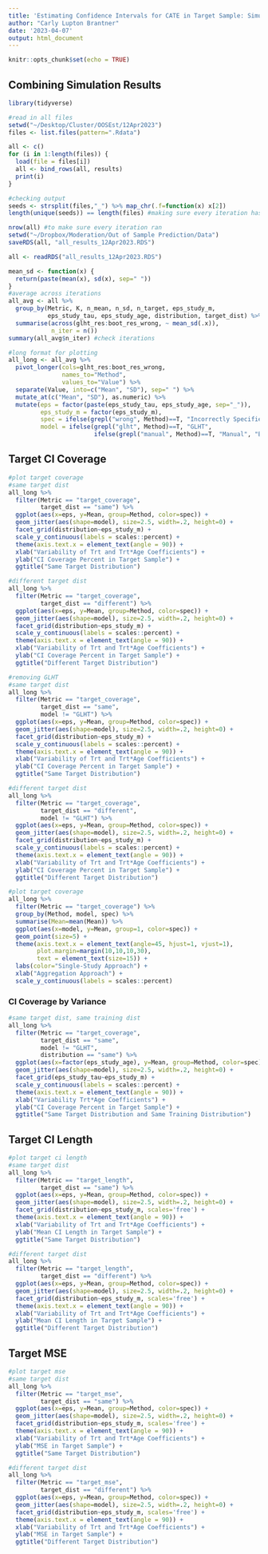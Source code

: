 ```yaml
---
title: 'Estimating Confidence Intervals for CATE in Target Sample: Simulation Results'
author: "Carly Lupton Brantner"
date: '2023-04-07'
output: html_document
---
```


```r
knitr::opts_chunk$set(echo = TRUE)
```

## Combining Simulation Results

```r
library(tidyverse)
```

```r
#read in all files
setwd("~/Desktop/Cluster/OOSEst/12Apr2023")
files <- list.files(pattern=".Rdata")

all <- c()
for (i in 1:length(files)) {
  load(file = files[i])
  all <- bind_rows(all, results)
  print(i)
}

#checking output
seeds <- strsplit(files,"_") %>% map_chr(.f=function(x) x[2])
length(unique(seeds)) == length(files) #making sure every iteration has a unique seed

nrow(all) #to make sure every iteration ran
setwd("~/Dropbox/Moderation/Out of Sample Prediction/Data")
saveRDS(all, "all_results_12Apr2023.RDS")
```

```r
all <- readRDS("all_results_12Apr2023.RDS")

mean_sd <- function(x) {
  return(paste(mean(x), sd(x), sep=" "))
}
#average across iterations
all_avg <- all %>%
  group_by(Metric, K, n_mean, n_sd, n_target, eps_study_m,
           eps_study_tau, eps_study_age, distribution, target_dist) %>%
  summarise(across(glht_res:boot_res_wrong, ~ mean_sd(.x)),
            n_iter = n())
summary(all_avg$n_iter) #check iterations

#long format for plotting
all_long <- all_avg %>%
  pivot_longer(cols=glht_res:boot_res_wrong,
               names_to="Method",
               values_to="Value") %>%
  separate(Value, into=c("Mean", "SD"), sep=" ") %>%
  mutate_at(c("Mean", "SD"), as.numeric) %>%
  mutate(eps = factor(paste(eps_study_tau, eps_study_age, sep="_")),
         eps_study_m = factor(eps_study_m),
         spec = ifelse(grepl("wrong", Method)==T, "Incorrectly Specified", "Correctly Specified"),
         model = ifelse(grepl("glht", Method)==T, "GLHT",
                        ifelse(grepl("manual", Method)==T, "Manual", "Boot")))
```

## Target CI Coverage

```r
#plot target coverage
#same target dist
all_long %>%
  filter(Metric == "target_coverage",
         target_dist == "same") %>%
  ggplot(aes(x=eps, y=Mean, group=Method, color=spec)) +
  geom_jitter(aes(shape=model), size=2.5, width=.2, height=0) +
  facet_grid(distribution~eps_study_m) +
  scale_y_continuous(labels = scales::percent) +
  theme(axis.text.x = element_text(angle = 90)) +
  xlab("Variability of Trt and Trt*Age Coefficients") +
  ylab("CI Coverage Percent in Target Sample") +
  ggtitle("Same Target Distribution")

#different target dist
all_long %>%
  filter(Metric == "target_coverage",
         target_dist == "different") %>%
  ggplot(aes(x=eps, y=Mean, group=Method, color=spec)) +
  geom_jitter(aes(shape=model), size=2.5, width=.2, height=0) +
  facet_grid(distribution~eps_study_m) +
  scale_y_continuous(labels = scales::percent) +
  theme(axis.text.x = element_text(angle = 90)) +
  xlab("Variability of Trt and Trt*Age Coefficients") +
  ylab("CI Coverage Percent in Target Sample") +
  ggtitle("Different Target Distribution")
```

```r
#removing GLHT
#same target dist
all_long %>%
  filter(Metric == "target_coverage",
         target_dist == "same",
         model != "GLHT") %>%
  ggplot(aes(x=eps, y=Mean, group=Method, color=spec)) +
  geom_jitter(aes(shape=model), size=2.5, width=.2, height=0) +
  facet_grid(distribution~eps_study_m) +
  scale_y_continuous(labels = scales::percent) +
  theme(axis.text.x = element_text(angle = 90)) +
  xlab("Variability of Trt and Trt*Age Coefficients") +
  ylab("CI Coverage Percent in Target Sample") +
  ggtitle("Same Target Distribution")

#different target dist
all_long %>%
  filter(Metric == "target_coverage",
         target_dist == "different",
         model != "GLHT") %>%
  ggplot(aes(x=eps, y=Mean, group=Method, color=spec)) +
  geom_jitter(aes(shape=model), size=2.5, width=.2, height=0) +
  facet_grid(distribution~eps_study_m) +
  scale_y_continuous(labels = scales::percent) +
  theme(axis.text.x = element_text(angle = 90)) +
  xlab("Variability of Trt and Trt*Age Coefficients") +
  ylab("CI Coverage Percent in Target Sample") +
  ggtitle("Different Target Distribution")
```

```r
#plot target coverage
all_long %>%
  filter(Metric == "target_coverage") %>%
  group_by(Method, model, spec) %>%
  summarise(Mean=mean(Mean)) %>%
  ggplot(aes(x=model, y=Mean, group=1, color=spec)) +
  geom_point(size=5) +
  theme(axis.text.x = element_text(angle=45, hjust=1, vjust=1),
        plot.margin=margin(10,10,10,30),
        text = element_text(size=15)) +
  labs(color="Single-Study Approach") +
  xlab("Aggregation Approach") +
  scale_y_continuous(labels = scales::percent)
```

### CI Coverage by Variance

```r
#same target dist, same training dist
all_long %>%
  filter(Metric == "target_coverage",
         target_dist == "same",
         model != "GLHT",
         distribution == "same") %>%
  ggplot(aes(x=factor(eps_study_age), y=Mean, group=Method, color=spec)) +
  geom_jitter(aes(shape=model), size=2.5, width=.2, height=0) +
  facet_grid(eps_study_tau~eps_study_m) +
  scale_y_continuous(labels = scales::percent) +
  theme(axis.text.x = element_text(angle = 90)) +
  xlab("Variability Trt*Age Coefficients") +
  ylab("CI Coverage Percent in Target Sample") +
  ggtitle("Same Target Distribution and Same Training Distribution")
```


## Target CI Length

```r
#plot target ci length
#same target dist
all_long %>%
  filter(Metric == "target_length",
         target_dist == "same") %>%
  ggplot(aes(x=eps, y=Mean, group=Method, color=spec)) +
  geom_jitter(aes(shape=model), size=2.5, width=.2, height=0) +
  facet_grid(distribution~eps_study_m, scales='free') +
  theme(axis.text.x = element_text(angle = 90)) +
  xlab("Variability of Trt and Trt*Age Coefficients") +
  ylab("Mean CI Length in Target Sample") +
  ggtitle("Same Target Distribution")

#different target dist
all_long %>%
  filter(Metric == "target_length",
         target_dist == "different") %>%
  ggplot(aes(x=eps, y=Mean, group=Method, color=spec)) +
  geom_jitter(aes(shape=model), size=2.5, width=.2, height=0) +
  facet_grid(distribution~eps_study_m, scales='free') +
  theme(axis.text.x = element_text(angle = 90)) +
  xlab("Variability of Trt and Trt*Age Coefficients") +
  ylab("Mean CI Length in Target Sample") +
  ggtitle("Different Target Distribution")
```

## Target MSE

```r
#plot target mse
#same target dist
all_long %>%
  filter(Metric == "target_mse",
         target_dist == "same") %>%
  ggplot(aes(x=eps, y=Mean, group=Method, color=spec)) +
  geom_jitter(aes(shape=model), size=2.5, width=.2, height=0) +
  facet_grid(distribution~eps_study_m, scales='free') +
  theme(axis.text.x = element_text(angle = 90)) +
  xlab("Variability of Trt and Trt*Age Coefficients") +
  ylab("MSE in Target Sample") +
  ggtitle("Same Target Distribution")

#different target dist
all_long %>%
  filter(Metric == "target_mse",
         target_dist == "different") %>%
  ggplot(aes(x=eps, y=Mean, group=Method, color=spec)) +
  geom_jitter(aes(shape=model), size=2.5, width=.2, height=0) +
  facet_grid(distribution~eps_study_m, scales='free') +
  theme(axis.text.x = element_text(angle = 90)) +
  xlab("Variability of Trt and Trt*Age Coefficients") +
  ylab("MSE in Target Sample") +
  ggtitle("Different Target Distribution")
```




